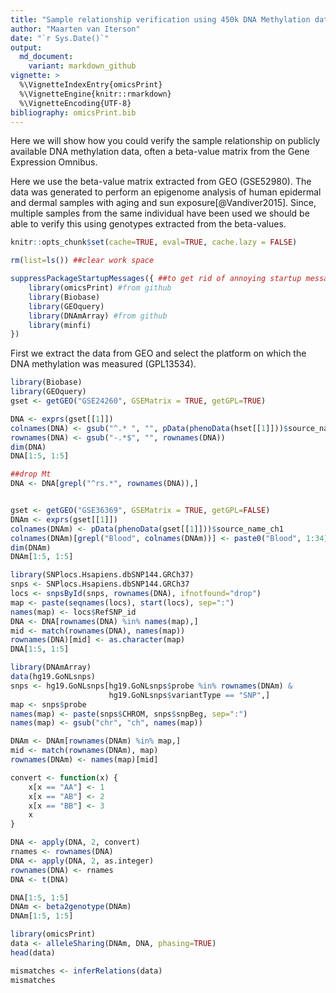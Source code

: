 ```yaml
---
title: "Sample relationship verification using 450k DNA Methylation data: beta-values"
author: "Maarten van Iterson"
date: "`r Sys.Date()`"
output:
  md_document:
    variant: markdown_github
vignette: >
  %\VignetteIndexEntry{omicsPrint}
  %\VignetteEngine{knitr::rmarkdown}
  %\VignetteEncoding{UTF-8}
bibliography: omicsPrint.bib
---
```


Here we will show how you could verify the sample relationship on
publicly available DNA methylation data, often a beta-value matrix
from the Gene Expression Omnibus.

Here we use the beta-value matrix extracted from GEO (GSE52980). The
data was generated to perform an epigenome analysis of human epidermal
and dermal samples with aging and sun exposure[@Vandiver2015]. Since,
multiple samples from the same individual have been used we should be
able to verify this using genotypes extracted from the beta-values.


```r
knitr::opts_chunk$set(cache=TRUE, eval=TRUE, cache.lazy = FALSE)

rm(list=ls()) ##clear work space

suppressPackageStartupMessages({ ##to get rid of annoying startup messages (like ours ;)!)
    library(omicsPrint) #from github
    library(Biobase)
    library(GEOquery)
    library(DNAmArray) #from github
    library(minfi)
})
```

First we extract the data from GEO and select the platform on which
the DNA methylation was measured (GPL13534).

```r
library(Biobase)
library(GEOquery)
gset <- getGEO("GSE24260", GSEMatrix = TRUE, getGPL=TRUE)

DNA <- exprs(gset[[1]])
colnames(DNA) <- gsub("^.* ", "", pData(phenoData(hset[[1]]))$source_name_ch1)
rownames(DNA) <- gsub("-.*$", "", rownames(DNA))
dim(DNA)
DNA[1:5, 1:5]

##drop Mt
DNA <- DNA[grepl("^rs.*", rownames(DNA)),]


gset <- getGEO("GSE36369", GSEMatrix = TRUE, getGPL=FALSE)
DNAm <- exprs(gset[[1]])
colnames(DNAm) <- pData(phenoData(gset[[1]]))$source_name_ch1
colnames(DNAm)[grepl("Blood", colnames(DNAm))] <- paste0("Blood", 1:34)
dim(DNAm)
DNAm[1:5, 1:5]
```

```r
library(SNPlocs.Hsapiens.dbSNP144.GRCh37)
snps <- SNPlocs.Hsapiens.dbSNP144.GRCh37
locs <- snpsById(snps, rownames(DNA), ifnotfound="drop")
map <- paste(seqnames(locs), start(locs), sep=":")
names(map) <- locs$RefSNP_id
DNA <- DNA[rownames(DNA) %in% names(map),]
mid <- match(rownames(DNA), names(map))
rownames(DNA)[mid] <- as.character(map)
DNA[1:5, 1:5]

```

```r
library(DNAmArray)
data(hg19.GoNLsnps)
snps <- hg19.GoNLsnps[hg19.GoNLsnps$probe %in% rownames(DNAm) &
                      hg19.GoNLsnps$variantType == "SNP",]
map <- snps$probe
names(map) <- paste(snps$CHROM, snps$snpBeg, sep=":")
names(map) <- gsub("chr", "ch", names(map))

DNAm <- DNAm[rownames(DNAm) %in% map,]
mid <- match(rownames(DNAm), map)
rownames(DNAm) <- names(map)[mid]


```




```r

convert <- function(x) {
    x[x == "AA"] <- 1
    x[x == "AB"] <- 2
    x[x == "BB"] <- 3
    x
}

DNA <- apply(DNA, 2, convert)
rnames <- rownames(DNA)
DNA <- apply(DNA, 2, as.integer)
rownames(DNA) <- rnames
DNA <- t(DNA)

DNA[1:5, 1:5]
DNAm <- beta2genotype(DNAm)
DNAm[1:5, 1:5]

library(omicsPrint)
data <- alleleSharing(DNAm, DNA, phasing=TRUE)
head(data)

mismatches <- inferRelations(data)
mismatches

```
